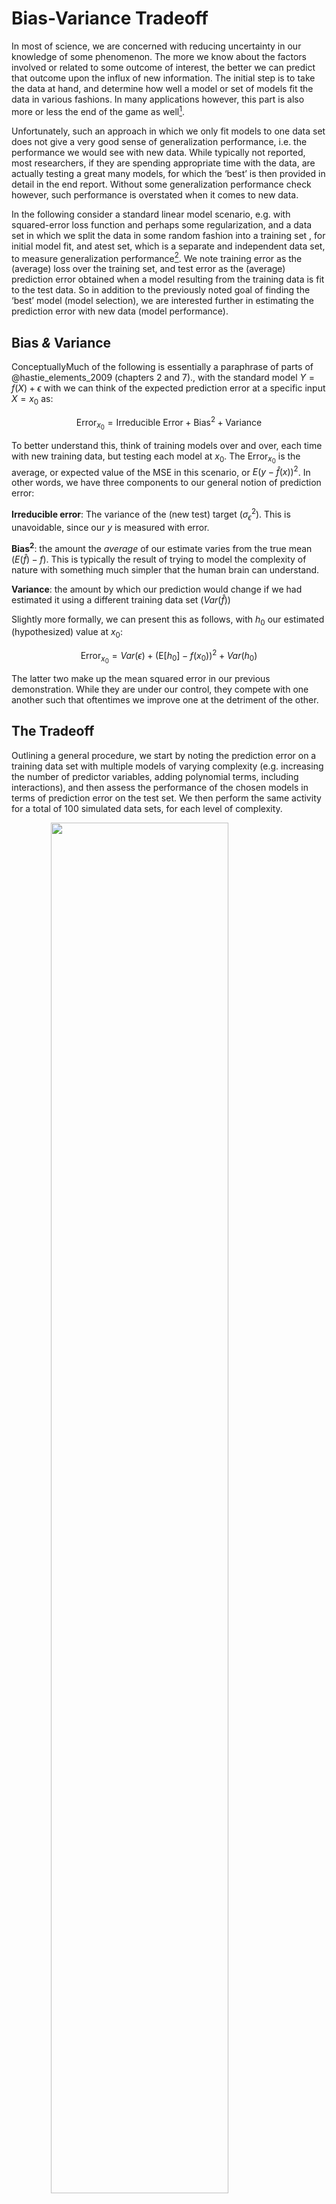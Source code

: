 # Bias-Variance Tradeoff

<span class="newthought">In most of science,</span> we are concerned with reducing uncertainty in our knowledge of some phenomenon.  The more we know about the factors involved or related to some outcome of interest, the better we can predict that outcome upon the influx of new information.  The initial step is to take the data at hand, and determine how well a model or set of models fit the data in various fashions.  In many applications however, this part is also more or less the end of the game as well[^bigdata].

Unfortunately, such an approach in which we only fit models to one data set does not give a very good sense of <span class="emph">generalization</span> performance, i.e. the performance we would see with new data.  While typically not reported, most researchers, if they are spending appropriate time with the data, are actually testing a great many models, for which the 'best' is then provided in detail in the end report.  Without some generalization performance check however, such performance is overstated when it comes to new data.

In the following consider a standard linear model scenario, e.g. with squared-error loss function and perhaps some regularization, and a data set in which we split the data in some random fashion into a <span class='emph'>training set</span> , for initial model fit, and a<span class="emph">test set</span>, which is a separate and independent data set, to measure generalization performance[^tuning].  We note <span class="emph">training error</span> as the (average) loss over the training set, and <span class="emph">test error</span> as the (average) prediction error obtained when a model resulting from the training data is fit to the test data.  So in addition to the previously noted goal of finding the 'best' model (<span class="emph">model selection</span>), we are interested further in estimating the prediction error with new data (<span class="emph">model performance</span>).

## Bias *&* Variance

Conceptually<span class="marginnote">Much of the following is essentially a paraphrase of parts of @hastie_elements_2009 (chapters 2 and 7).</span>, with the standard model $Y = f(X) + \epsilon$ with we can think of the expected prediction error at a specific input $X = x_0$ as: 


$$\text{Error}_{x_0} = \text{Irreducible Error} + \text{Bias}^2 + \text{Variance}$$


To better understand this, think of training models over and over, each time with new training data, but testing each model at $x_0$. The $\text{Error}_{x_0}$ is the average, or expected value of the MSE in this scenario, or $E(y - \hat f(x))^2$. In other words, we have three components to our general notion of prediction error: 

**Irreducible error**: The variance of the (new test) target ($\sigma^2_\epsilon$). This is unavoidable, since our $y$ is measured with error.

**$\textrm{Bias}^2$**: the amount the *average* of our estimate varies from the true mean ($E(\hat f) - f$). This is typically the result of trying to model the complexity of nature with something much simpler that the human brain can understand.

**Variance**: the amount by which our prediction would change if we had estimated it using a different training data set ($Var(\hat f)$)

Slightly more formally, we can present this as follows, with $h_0$ our estimated (hypothesized) value at $x_0$:


$$\text{Error}_{x_0} = Var(\epsilon) + (\text{E}[h_0] - f(x_0))^2 + Var(h_0)$$

The latter two make up the mean squared error in our previous demonstration.  While they are under our control, they compete with one another such that oftentimes we improve one at the detriment of the other.



## The Tradeoff

Outlining a general procedure, we start by noting the prediction error on a training data set with multiple models of varying complexity (e.g. increasing the number of predictor variables, adding polynomial terms, including interactions), and then assess the performance of the chosen models in terms of prediction error on the test set.  We then perform the same activity for a total of 100 simulated data sets, for each level of complexity.

<span class="marginnote"><img src="img/biasvar2.svg" style="display:block; margin: 0 auto;" width=75%></span>The results from this process might look like the image to the right taken from @hastie_elements_2009.  With regard to the training data, we have $\mathrm{error}_{\mathrm{train}}$ for one hundred training sets for each level of model complexity.  The bold blue line notes this average error over the 100 sets by model complexity, and we can see that more complex models fit the data better.  The bold red line the average test error ($\mathrm{error}_{\mathrm{test}}$) across the 100 test data sets, and it tells a differen story.

Ideally we'd like to see low bias and variance, but things are not so easy. One thing we can see clearly is that $\mathrm{error}_{\mathrm{train}}$ is not a good estimate of $\mathrm{error}_{\mathrm{test}}$, which is now our focus in terms of performance. If we think of the training error as what we would see in typical research where one does everything with a single data set, we are using the same data set to fit the model and assess error.  As the model is adapted to that data set specifically, it will be overly optimistic in the estimate of the error, that optimism being the difference between the error rate we see based on the training data versus the average of what we would get with many test data sets.  We can think of this as a problem of overfitting to the training data.  Models that do not incorporate any regularization or validation process of any kind are likely overfit to the data presented.

Generally speaking, the more complex the model, the lower the bias, but the higher the variance, as depicted in the graphic.  Specifically however, the situation is more nuanced, where type of problem (classification with 0-1 loss vs. continuous response with squared error loss[^biasvardimen]) and technique (a standard linear model vs. regularized fit) will exhibit different bias-variance relationships.


<span class="marginnote"><img src="img/biasvartarget.svg" style="display:block; margin: 0 auto;"> <br> Figure adapted from @domingos_few_2012.</span>

## Diagnosing Bias-Variance Issues *&* Possible Solutions

Let's assume a regularized linear model with a standard data split into training and test sets.  We will describe different scenarios with possible solutions.


### Worst Case Scenario

Starting with the worst case scenario, poor models may exhibit high bias and high variance.  One thing that will not help this situation (perhaps contrary to intuition) is adding more data, i.e. increasing N.  You can't make a silk purse out of a sow's ear ([*usually*](https://libraries.mit.edu/archives/exhibits/purse/)), and adding more data just gives you a more accurate picture of how awful your model is. One might need to rework the model, e.g. adding new predictors or creating them via interaction terms, polynomials, or other smooth functions as in additive models, or simply collecting better and/or more relevant data.<span class="marginnote"><img src="img/biasvar_gp.svg" style="display:block; margin: 0 auto;"> <br> Figure inspired by @murphy_machine_2012 (figure 6.5) showing the bias-variance tradeoff.  Sample (left) and average (right) fits of linear regression using a Gaussian radial basis function expansion. The green line represents the true relationship. The top row shows low variance between one fit and the next (left) but notable bias (right) in that the average fit is off.  Compare to the less regularized (high variance, low bias) situation of the bottom row.  See the <span class="pack">kernlab</span> package for the fitting function used, and the [appendix][Appendix] for the code used to produce the graph.</span>


### High Variance

When variance is a problem, our training error is low while test error is relatively high (overfitting problem). Implementing more shrinkage or other penalization to model complexity may help with the issue.  In this case more data may help as well.

### High Bias

With bias issues, our training error is high and test error is not too different from training error (underfitting problem).  Adding new predictors/features, e.g. interaction terms, polynomials etc., can help here.  Additionally reducing the penalty parameter $\lambda$ would also work with even less effort, though generally it should be estimated rather than explicitly set.

## Bias-Variance Summary

One of key ideas any applied researcher can take from machine learning concerns the bias-variance tradeoff and issues of overfitting in particular.  Typical applied practice involves potentially dozens of models fit to the same data set, yet only one or two are actually presented in publication.  Many disciplines report nothing but the statistical significance, and yet one can have statistically significant predictors and have predictive capability that is no difference from random guessing.  Furthermore very complex models are fit to small data sets, compounding the problem.

It is very easy to describe **science** without ever talking about statistical significance.  It is impossible to talk about science without talking about prediction.



[^bigdata]: I should note that I do not make any particular claim about the quality of such analysis.  In many situations the cost of data collection is very high, and for all the current enamorment with 'big' data, a lot of folks will never have access to big data for their situation (e.g. certain clinical populations).  In these situations getting new data for which one might make predictions is extremely difficult.

[^tuning]: In typical situations there are parameters specific to some analytical technique for which one would have no knowledge, and which must be estimated along with the usual parameters of the standard models. The $\lambda$ penalty parameter in regularized regression is one example of such a <span class='emph'>tuning parameter</span>. In the best case scenario, we would also have a <span class='emph'>validation set</span>, where we could determine appropriate values for such parameters based on performance with the validation data set, and then assess generalization performance on the test set when the final model has been chosen.  However, methods are available to us in which we can approximate the validation step in other ways.

[^biasvardimen]: See Friedman (1996) *On Bias, Variance, 0/1 Loss and the Curse of Dimensionality* for the unusual situations that can arise in dealing with classification error with regard to bias and variance.